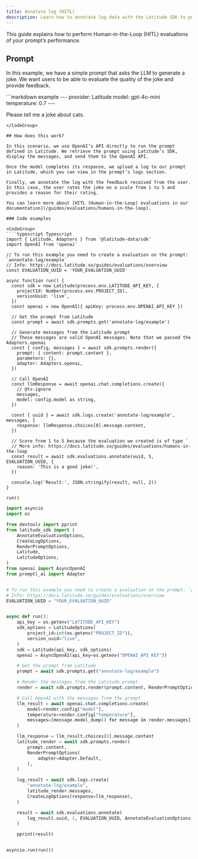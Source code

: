 ```yaml
---
title: Annotate log (HITL)
description: Learn how to annotate log data with the Latitude SDK to perform HITL evaluations
---
```


This guide explains how to perform Human-in-the-Loop (HITL) evaluations of your prompt’s performance.

## Prompt

In this example, we have a simple prompt that asks the LLM to generate a joke. We want users to be able to evaluate the quality of the joke and provide feedback.

<CodeGroup>
```markdown example
---
provider: Latitude
model: gpt-4o-mini
temperature: 0.7
---

Please tell me a joke about cats.
```
</CodeGroup>

## How does this work?

In this scenario, we use OpenAI’s API directly to run the prompt defined in Latitude. We retrieve the prompt using Latitude’s SDK, display the messages, and send them to the OpenAI API.

Once the model completes its response, we upload a log to our prompt in Latitude, which you can view in the prompt’s logs section.

Finally, we annotate the log with the feedback received from the user. In this case, the user rates the joke on a scale from 1 to 5 and provides a reason for their rating.

You can learn more about [HITL (Human-in-the-Loop) evaluations in our documentation](/guides/evaluations/humans-in-the-loop).

### Code examples

<CodeGroup>
````typescript Typescript
import { Latitude, Adapters } from '@latitude-data/sdk'
import OpenAI from 'openai'

// To run this example you need to create a evaluation on the prompt: `annontate-log/example`
// Info: https://docs.latitude.so/guides/evaluations/overview
const EVALUATION_UUID = 'YOUR_EVALUATION_UUID'

async function run() {
  const sdk = new Latitude(process.env.LATITUDE_API_KEY, {
    projectId: Number(process.env.PROJECT_ID),
    versionUuid: 'live',
  })
  const openai = new OpenAI({ apiKey: process.env.OPENAI_API_KEY })

  // Get the prompt from Latitude
  const prompt = await sdk.prompts.get('annotate-log/example')

  // Generate messages from the Latitude prompt
  // These messages are valid OpenAI messages. Note that we passed the Adapters.openai
  const { config, messages } = await sdk.prompts.render({
    prompt: { content: prompt.content },
    parameters: {},
    adapter: Adapters.openai,
  })

  // Call OpenAI
  const llmResponse = await openai.chat.completions.create({
    // @ts-ignore
    messages,
    model: config.model as string,
  })

  const { uuid } = await sdk.logs.create('annotate-log/example', messages, {
    response: llmResponse.choices[0].message.content,
  })

  // Score from 1 to 5 because the evaluation we created is of type `
  // More info: https://docs.latitude.so/guides/evaluations/humans-in-the-loop
  const result = await sdk.evaluations.annotate(uuid, 5, EVALUATION_UUID, {
    reason: 'This is a good joke!',
  })

  console.log('Result:', JSON.stringify(result, null, 2))
}

run()
````
````python Python
import asyncio
import os

from devtools import pprint
from latitude_sdk import (
    AnnotateEvaluationOptions,
    CreateLogOptions,
    RenderPromptOptions,
    Latitude,
    LatitudeOptions,
)
from openai import AsyncOpenAI
from promptl_ai import Adapter


# To run this example you need to create a evaluation on the prompt: `annontate-log/example`
# Info: https://docs.latitude.so/guides/evaluations/overview
EVALUATION_UUID = "YOUR_EVALUATION_UUID"


async def run():
    api_key = os.getenv("LATITUDE_API_KEY")
    sdk_options = LatitudeOptions(
        project_id=int(os.getenv("PROJECT_ID")),
        version_uuid="live",
    )
    sdk = Latitude(api_key, sdk_options)
    openai = AsyncOpenAI(api_key=os.getenv("OPENAI_API_KEY"))

    # Get the prompt from Latitude
    prompt = await sdk.prompts.get("annotate-log/example")

    # Render the messages from the Latitude prompt
    render = await sdk.prompts.render(prompt.content, RenderPromptOptions(adapter=Adapter.OpenAI))

    # Call OpenAI with the messages from the prompt
    llm_result = await openai.chat.completions.create(
        model=render.config["model"],
        temperature=render.config["temperature"],
        messages=[message.model_dump() for message in render.messages],
    )

    llm_response = llm_result.choices[0].message.content
    latitude_render = await sdk.prompts.render(
        prompt.content,
        RenderPromptOptions(
            adapter=Adapter.Default,
        ),
    )

    log_result = await sdk.logs.create(
        "annotate-log/example",
        latitude_render.messages,
        CreateLogOptions(response=llm_response),
    )

    result = await sdk.evaluations.annotate(
        log_result.uuid, 1, EVALUATION_UUID, AnnotateEvaluationOptions(reason="This is a bad joke!")
    )

    pprint(result)


asyncio.run(run())
````
</CodeGroup>
